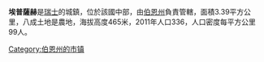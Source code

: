 '''埃普薩赫'''是[[瑞士|瑞士]]的城鎮，位於該國中部，由[[伯恩州|伯恩州]]負責管轄，面積3.39平方公里，八成土地是農地，海拔高度465米，2011年人口336，人口密度每平方公里99人。

{{Switzerland-geo-stub}}
[[Category:伯恩州的市镇|Category:伯恩州的市镇]]